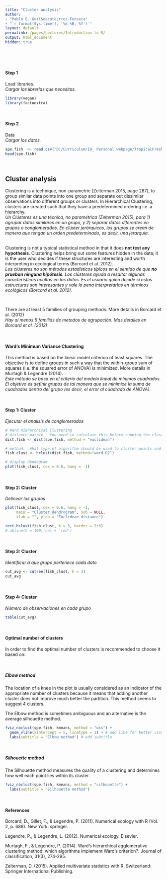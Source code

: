 ```yaml
---
title: "Cluster analysis"
author: 
- "Pablo E. Guti&eacute;rrez-Fonseca"
- "`r format(Sys.time(), '%d %B, %Y')`"
layout: default
permalink: /pages/Lectures/Introduction to R/
output: html_document
hidden: true
---
```

<br/>
<br/>

#### **Step 1**
Load libraries.<br>
_Cargar las librerias que necesitas._
```r
library(vegan)
library(factoextra)
```

<br>

#### **Step 2**
Data<br>
_Cargar los datos._
```r
spe.fish  <- read.csv("D:/Curriculum/19_ Personal webpage/TropicalFreshwaterEcology/_pages/Lectures/data/Cluster_analysis_fish_PR.csv", header = TRUE, row.names = 1)
head(spe.fish)

```

<br>

## Cluster analysis
Clustering is a technique, non-parametric (Zelterman 2015, page 287), to group similar data points into one group and separate out dissimilar observations into different groups or clusters. In Hierarchical Clustering, clusters are created such that they have a predetermined ordering i.e. a hierarchy.<br>
_Un Cl&uacute;steres es una t&eacute;cnica, no param&eacute;trica (Zelterman 2015), para 1) agrupar datos similares en un grupo, y 2) separar datos diferentes en grupos o conglomerados.  En cl&uacute;ster jer&aacute;rquicos, los grupos se crean de manera que tengan un orden predeterminado, es decir, una jerarqu&iacute;a._

<br>
Clustering is not a typical statistical method in that it does **not test any hypothesis**. Clustering helps bring out some features hidden in the data; it is the user who decides if these structures are interesting and worth interpreting in ecological terms (Borcard et al. 2012).<br>
_Los cl&uacute;steres no son m&eacute;todos estad&iacute;sticos t&iacute;picos en el sentido de que **no prueban ninguna hip&oacute;tesis**. Los cl&uacute;steres ayuda a resaltar algunas caracter&iacute;sticas ocultas en los datos. Es el usuario quien decide si estas estructuras son interesantes y vale la pena interpretarlas en términos ecol&oacute;gicos (Borcard et al. 2012)._

<br>

There are at least 5 families of grouping methods. More details in Borcard et al. (2012)<br>
_Hay al menos 5 familias de metodos de agrupaci&oacute;n. Mas detalles en Borcard et al. (2012)_

<br>

#### **Ward’s Minimum Variance Clustering**
This method is based on the linear model criterion of least squares. The objective is to define groups in such a way that the within-group sum of squares (i.e. the squared error of ANOVA) is minimized. More details in Murtagh & Legendre (2014).<br>
_Este m&eacute;todo se basa en el criterio del modelo lineal de m&iacute;nimos cuadrados. El objetivo es definir grupos de tal manera que se minimice la suma de cuadrados dentro del grupo (es decir, el error al cuadrado de ANOVA)._

<br>

#### **Step 1: Cluster**
_Ejecutar el analisis de conglomerados_
```r
# Ward Hierarchical Clustering
# distance matrix.  You need to calculate this before running the cluster analysis.  The most popular distance is # the Euclidean distance (Zelterman 2015, page 293)
dist.fish <- dist(spe.fish, method = "euclidean") 

# method:  What type of algorithm should be used to cluster points and define groups
fish_clust <- hclust(dist.fish, method="ward.D2")

# display dendogram
plot(fish_clust, cex = 0.6, hang = -1) 
```


<br>

#### **Step 2: Cluster**
_Delinear los grupos_
```r
plot(fish_clust, cex = 0.6, hang = -1, 
     main = "Cluster dendrogram", sub = NULL,
     xlab = "", ylab = "Euclidean distance") 

rect.hclust(fish_clust, k = 3, border = 2:6)
# abline(h = 100, col = 'red')
```

<br>

#### **Step 3: Cluster**
_Identificar a que grupo pertenece cada dato_
```r
cut_avg <- cutree(fish_clust, k = 3)
cut_avg
```

<br>

#### **Step 4: Cluster**
_N&uacute;mero de observaciones en cada grupo_
```r
table(cut_avg)
```

<br>

#### **Optimal number of clusters**
In order to find the optimal number of clusters is recommended to choose it based on:

<br>

##### **Elbow method**
The location of a knee in the plot is usually considered as an indicator of the appropriate number of clusters because it means that adding another cluster does not improve much better the partition. This method seems to suggest 4 clusters.

The Elbow method is sometimes ambiguous and an alternative is the average silhouette method.
```r
fviz_nbclust(spe.fish, kmeans, method = "wss") +
  geom_vline(xintercept = 5, linetype = 2) + # add line for better visualisation
  labs(subtitle = "Elbow method") # add subtitle
```

<br>

##### **Silhouette method**
The Silhouette method measures the quality of a clustering and determines how well each point lies within its cluster.
```r
fviz_nbclust(spe.fish, kmeans, method = "silhouette") +
  labs(subtitle = "Silhouette method")
```


<br/>

#### **References**

Borcard, D., Gillet, F., & Legendre, P. (2011). Numerical ecology with R (Vol. 2, p. 688). New York: springer.

Legendre, P., & Legendre, L. (2012). Numerical ecology. Elsevier.

Murtagh, F., & Legendre, P. (2014). Ward’s hierarchical agglomerative clustering method: which algorithms implement Ward’s criterion?. Journal of classification, 31(3), 274-295.

Zelterman, D. (2015). Applied multivariate statistics with R. Switzerland: Springer International Publishing.

<br/>
<br/>
